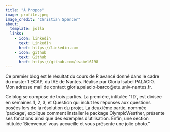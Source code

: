 ```yaml
---
title: "À Propos"
image: profile.jpeg
image_credit: "Christian Spencer"
about:
  template: jolla
  links:
    - icon: linkedin
      text: LinkedIn
      href: https://linkedin.com
    - icon: github
      text: Github
      href: https://github.com/isabel6198
---
```


Ce premier blog est le résultat du cours de R avancé donné dans le cadre du master 1 ECAP, du IAE de Nantes. Réalisé par Gloria Isabel PALACIO. Mon adresse mail de contact gloria.palacio-barco\@etu.univ-nantes.fr.

Ce blog se compose de trois parties. La première, intitulée 'TD', est divisée en semaines 1, 2, 3, et Question qui inclut les réponses aux questions posées lors de la résolution du projet. La deuxième partie, nommée 'package', explique comment installer le package OlympicWeather, présente ses fonctions ainsi que des exemples d'utilisation. Enfin, une section intitulée 'Bienvenue' vous accueille et vous présente une jolie photo."
